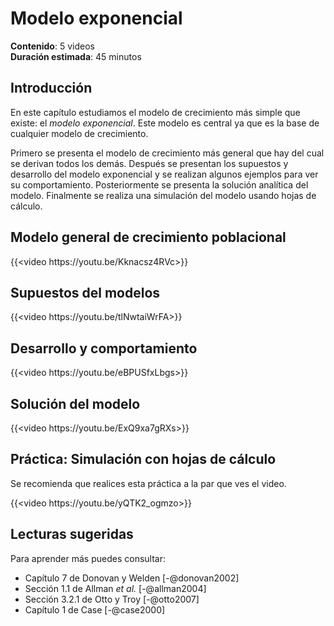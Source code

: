 # Modelo exponencial

::: {.callout-note appearance="minimal"} 
**Contenido**: 5 videos  
**Duración estimada**: 45 minutos
:::

## Introducción

En este capítulo estudiamos el modelo de crecimiento más simple que existe: el _modelo exponencial_. Este modelo es central ya que es la base de cualquier modelo de crecimiento.

Primero se presenta el modelo de crecimiento más general que hay del cual se derivan todos los demás. Después se presentan los supuestos y desarrollo del modelo exponencial y se realizan algunos ejemplos para ver su comportamiento. Posteriormente se presenta la solución analítica del modelo. Finalmente se realiza una simulación del modelo usando hojas de cálculo.

## Modelo general de crecimiento poblacional

{{<video https://youtu.be/Kknacsz4RVc>}}

## Supuestos del modelos

{{<video https://youtu.be/tlNwtaiWrFA>}}

## Desarrollo y comportamiento

{{<video https://youtu.be/eBPUSfxLbgs>}}

## Solución del modelo

{{<video https://youtu.be/ExQ9xa7gRXs>}}

## Práctica: Simulación con hojas de cálculo

::: {.callout-tip}
Se recomienda que realices esta práctica a la par que ves el video. 
:::

{{<video https://youtu.be/yQTK2_ogmzo>}}


## Lecturas sugeridas

Para aprender más puedes consultar:

- Capítulo 7 de Donovan y Welden [-@donovan2002]
- Sección 1.1 de Allman *et al.* [-@allman2004]
- Sección 3.2.1 de Otto y Troy [-@otto2007]
- Capítulo 1 de Case [-@case2000]